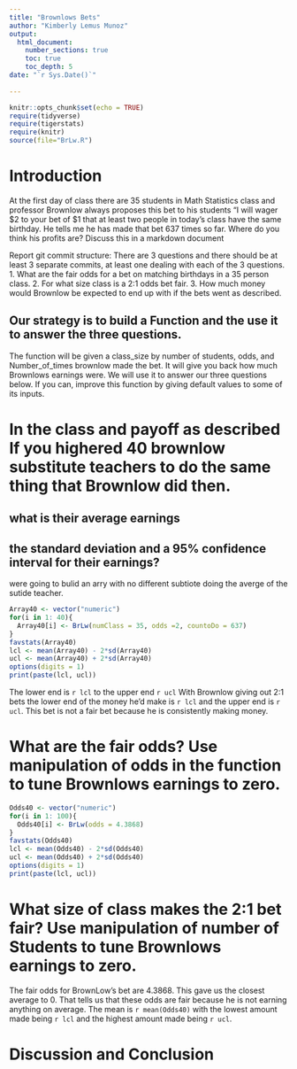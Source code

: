 ```yaml
---
title: "Brownlows Bets"
author: "Kimberly Lemus Munoz"
output: 
  html_document:
    number_sections: true
    toc: true
    toc_depth: 5
date: "`r Sys.Date()`"    
    
---
```

```r
knitr::opts_chunk$set(echo = TRUE)
require(tidyverse)
require(tigerstats)
require(knitr)
source(file="BrLw.R")
```


<!-- We recommend you use git branches -- create a separate branch for each major section i.e. Introduction, Methods, Results, Inferential Results, and Discussion and Conclusions - leave the YAML block untouched until the final merge where you put in your own name !-->

# Introduction

<!--In this section you explain what you are trying to show.  Where did the data come from?  What is the research or other question you are trying to answer?!-->

 At the first day of class there are 35 students in Math Statistics class and professor Brownlow always proposes this bet to his students "I will wager $2 to your bet of $1 that at least two people in today's class have  the same birthday.  He tells me he has made that bet 637 times so far. Where do you think his profits are? Discuss this in a markdown document
 
Report git commit structure:
There are 3 questions and there should be at least 3 separate commits, at least one dealing with each of the 3 questions.
1. What are the fair odds for a bet on matching birthdays in a 35 person class.
2. For what size class is a 2:1 odds bet fair.
3. How much money would Brownlow be expected to end up with if the bets went as described.

## Our strategy is to build a Function and the use it to answer the three questions. 

The function will be given a class_size by number of students, odds, and Number_of_times brownlow made the bet.  It will give you back how much Brownlows earnings were. We will use it to answer our three questions below. If you can, improve this function by giving default values to some of its inputs. 





# In the class and payoff as described  If you highered 40 brownlow substitute teachers to do the same thing that Brownlow did then.
## what is their average earnings
## the standard deviation and a 95% confidence interval for their earnings?
  
<!--Explain and display your method of coming up with a 95% confidence interval of  professor Brownlows winnings (or losings)-->


were going to bulid an arry with no different subtiote doing the averge of the sutide teacher.


```r
Array40 <- vector("numeric")
for(i in 1: 40){
  Array40[i] <- BrLw(numClass = 35, odds =2, countoDo = 637)
}
favstats(Array40)
lcl <- mean(Array40) - 2*sd(Array40)
ucl <- mean(Array40) + 2*sd(Array40)
options(digits = 1)
print(paste(lcl, ucl))
```

The lower end is `r lcl` to the upper end `r ucl`
With Brownlow giving out 2:1 bets the lower end of the money he'd make is `r lcl` and the upper end is `r ucl`. This bet is not a fair bet because he is consistently making money.







# What are the fair odds? Use manipulation of odds in the function to tune Brownlows earnings to zero. 


<!--Decide on your methods:  In this section explain the approach you will take to attack the issue --- how will you decide on a likely estimate of professor Brownlow's earnings or losses after 637 bets. Also explain how you construct a 95% confidence interval about your estimate of his winnings !-->

```r
Odds40 <- vector("numeric")
for(i in 1: 100){
  Odds40[i] <- BrLw(odds = 4.3868)
}
favstats(Odds40)
lcl <- mean(Odds40) - 2*sd(Odds40)
ucl <- mean(Odds40) + 2*sd(Odds40)
options(digits = 1)
print(paste(lcl, ucl))
```







# What size of class makes the 2:1 bet fair?  Use manipulation of number of Students to tune Brownlows earnings to zero.

<!--Explain and display the results of your method of coming up with the estimate of professor Brownlows betting profits!-->

The fair odds for BrownLow's bet are 4.3868. This gave us the closest average to 0. That tells us that these odds are fair because he is not earning anything on average. The mean is `r mean(Odds40)` with the lowest amount made being `r lcl` and the highest amount made being `r ucl`.






# Discussion and Conclusion

<!--Discussion and conclusion here.  If professor Brownlow is consistantly making or losing money how could he change his payout so that his profits center on zero?  Also discuss what size his class should be in order to have his current scheme balance at zero profit.!-->

